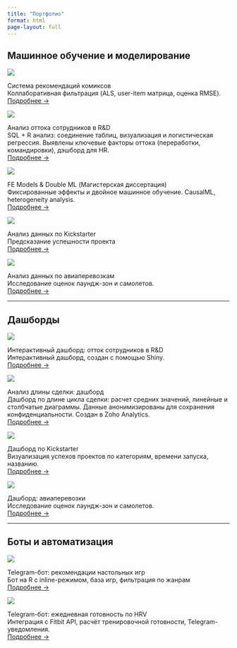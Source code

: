```yaml
---
title: "Портфолио"
format: html
page-layout: full
---
```


## Машинное обучение и моделирование

::: {.project-box}
<div class="project-img-wrapper">
  ![](images/comics-thumb.png){.project-img}
</div>

<div class="project-text">

<div class="project-title">Система рекомендаций комиксов</div>

<div class="project-desc">Коллаборативная фильтрация (ALS, user-item матрица, оценка RMSE).</div>

<div class="project-link">[Подробнее →](projects/comics-rec.qmd)</div>

</div>
:::

::: {.project-box}
<div class="project-img-wrapper">
  ![](images/employee-churn-thumb.png){.project-img}
</div>

<div class="project-text">

<div class="project-title">Анализ оттока сотрудников в R&D</div>

<div class="project-desc">SQL + R анализ: соединение таблиц, визуализация и логистическая регрессия. Выявлены ключевые факторы оттока (переработки, командировки), дэшборд для HR.</div>

<div class="project-link">[Подробнее →](projects/employee-churn.qmd)</div>

</div>
:::

::: {.project-box}
<div class="project-img-wrapper">
  ![](images/doubleML-thumb.png){.project-img}
</div>

<div class="project-text">

<div class="project-title">FE Models & Double ML (Магистерская диссертация)</div>

<div class="project-desc">Фиксированные эффекты и двойное машинное обучение. CausalML, heterogeneity analysis.</div>

<div class="project-link">[Подробнее →](projects/thesis.qmd)</div>

</div>
:::


::: {.project-box}
<div class="project-img-wrapper">
  ![](images/kickstarter-thumb.png){.project-img}
</div>

<div class="project-text">

<div class="project-title">Анализ данных по Kickstarter</div>

<div class="project-desc">Предсказание успешности проекта</div>

<div class="project-link">[Подробнее →](projects/kickstarter.qmd)</div>

</div>
:::

::: {.project-box}
<div class="project-img-wrapper">
  ![](images/flights-thumb.png){.project-img}
</div>

<div class="project-text">

<div class="project-title">Анализ данных по авиаперевозкам</div>

<div class="project-desc">Исследование оценок лаундж-зон и самолетов. </div>

<div class="project-link">[Подробнее →](reports/flights.qmd)</div>

</div>
:::



---

## Дашборды

::: {.project-box}
<div class="project-img-wrapper">
  ![](images/employee-churn-thumb.png){.project-img}
</div>

<div class="project-text">

<div class="project-title">Интерактивный дашборд: отток сотрудников в R&D</div>

<div class="project-desc">Интерактивный дашборд, создан с помощью Shiny.</div>

<div class="project-link">[Подробнее →](projects/employee-churn-dashboard.html)</div>

</div>
:::


::: {.project-box}
<div class="project-img-wrapper">
  ![](images/cycle-length-thumb.png){.project-img}
</div>

<div class="project-text">

<div class="project-title">Анализ длины сделки: дашборд</div>

<div class="project-desc">Дашборд по длине цикла сделки: расчет средних значений, линейные и столбчатые диаграммы. Данные анонимизированы для сохранения конфиденциальности. Создан в Zoho Analytics.</div>

<div class="project-link">[Подробнее →](projects/cycle-length-dashboard.qmd)</div>

</div>
:::


::: {.project-box}
<div class="project-img-wrapper">
  ![](images/kickstarter-dashboard-thumb.png){.project-img}
</div>

<div class="project-text">

<div class="project-title">Дашборд по Kickstarter</div>

<div class="project-desc">Визуализация успехов проектов по категориям, времени запуска, названию.</div>

<div class="project-link">[Подробнее →](reports/kickstarter-dashboard.html)</div>

</div>
:::


::: {.project-box}
<div class="project-img-wrapper">
  ![](images/flights-thumb.png){.project-img}
</div>

<div class="project-text">

<div class="project-title">Дашборд: авиаперевозки</div>

<div class="project-desc">Исследование оценок лаундж-зон и самолетов. </div>

<div class="project-link">[Подробнее →](reports/flights-dashboard.html)</div>

</div>
:::
---

## Боты и автоматизация


::: {.project-box}
<div class="project-img-wrapper">
  ![](images/boardgame-bot-thumb.png){.project-img}
</div>

<div class="project-text">

<div class="project-title">Telegram-бот: рекомендации настольных игр</div>

<div class="project-desc">Бот на R с inline-режимом, база игр, фильтрация по жанрам </div>

<div class="project-link">[Подробнее →](projects/boardgame-bot.qmd)</div>

</div>
:::


::: {.project-box}
<div class="project-img-wrapper">
  ![](images/hrv-bot-thumb.png){.project-img}
</div>

<div class="project-text">

<div class="project-title">Telegram-бот: ежедневная готовность по HRV</div>

<div class="project-desc">Интеграция с Fitbit API, расчёт тренировочной готовности, Telegram-уведомления. </div>

<div class="project-link">[Подробнее →](projects/hrv-bot.qmd)</div>

</div>
:::



